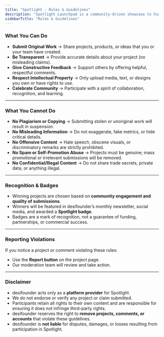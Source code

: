 ```yaml
---
title: "Spotlight - Rules & Guidelines"
description: "Spotlight Launchpad is a community-driven showcase to highlight projects and products. To ensure fairness, professionalism, and safety, all participants must follow these rules."
sidebarTitle: "Rules & Guidelines"
---
```


### What You Can Do

- **Submit Original Work** → Share projects, products, or ideas that you or your team have created.
- **Be Transparent** → Provide accurate details about your project (no misleading claims).
- **Give Constructive Feedback** → Support others by offering helpful, respectful comments.
- **Respect Intellectual Property** → Only upload media, text, or designs you own or have rights to use.
- **Celebrate Community** → Participate with a spirit of collaboration, recognition, and learning.

---

### What You Cannot Do

- **No Plagiarism or Copying** → Submitting stolen or unoriginal work will result in suspension.
- **No Misleading Information** → Do not exaggerate, fake metrics, or hide critical details.
- **No Offensive Content** → Hate speech, obscene visuals, or discriminatory remarks are strictly prohibited.
- **No Spam or Self-Promotion Abuse** → Projects must be genuine; mass promotional or irrelevant submissions will be removed.
- **No Confidential/Illegal Content** → Do not share trade secrets, private data, or anything illegal.

---

### Recognition & Badges

- Winning projects are chosen based on **community engagement and quality of submissions**.
- Winners will be featured in desifounder’s monthly newsletter, social media, and awarded a **Spotlight badge**.
- Badges are a mark of recognition, not a guarantee of funding, partnerships, or commercial success.

---

### Reporting Violations

If you notice a project or comment violating these rules:

- Use the **Report button** on the project page.
- Our moderation team will review and take action.

---

### Disclaimer

- desifounder acts only as a **platform provider** for Spotlight.
- We do not endorse or verify any project or claim submitted.
- Participants retain all rights to their own content and are responsible for ensuring it does not infringe third-party rights.
- desifounder reserves the right to **remove projects, comments, or accounts** that violate these guidelines.
- desifounder is **not liable** for disputes, damages, or losses resulting from participation in Spotlight.